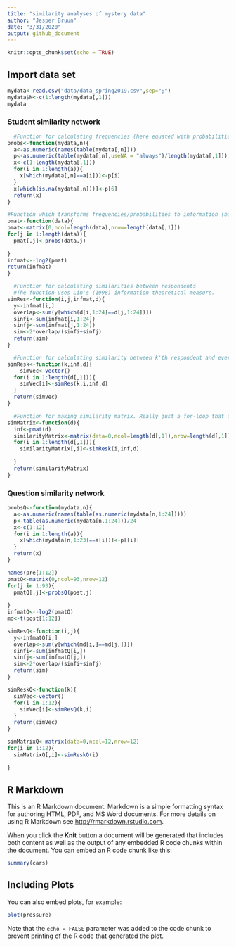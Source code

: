```yaml
---
title: "similarity analyses of mystery data"
author: "Jesper Bruun"
date: "3/31/2020"
output: github_document
---
```


```r
knitr::opts_chunk$set(echo = TRUE)
```
## Import data set
```r
mydata<-read.csv("data/data_spring2019.csv",sep=";")
mydata$N<-c(1:length(mydata[,1]))
mydata
```
### Student similarity network

```r

  #Function for calculating frequencies (here equated with probabilities) of responses
probs<-function(mydata,n){
  a<-as.numeric(names(table(mydata[,n])))
  p<-as.numeric(table(mydata[,n],useNA = "always")/length(mydata[,1]))
  x<-c(1:length(mydata[,1]))
  for(i in 1:length(a)){
    x[which(mydata[,n]==a[i])]<-p[i]
  }
  x[which(is.na(mydata[,n]))]<-p[6]
  return(x)
}

#Function which transforms frequencies/probabilities to information (bits)
pmat<-function(data){
pmat<-matrix(0,ncol=length(data),nrow=length(data[,1]))
for(j in 1:length(data)){
  pmat[,j]<-probs(data,j)  
  
}
infmat<--log2(pmat)
return(infmat)
}

  #Function for calculating similarities between respondents
  #The function uses Lin's (1998) information theoretical measure. 
simRes<-function(i,j,infmat,d){
  y<-infmat[i,]
  overlap<-sum(y[which(d[i,1:24]==d[j,1:24])])
  sinfi<-sum(infmat[i,1:24])
  sinfj<-sum(infmat[j,1:24])
  sim<-2*overlap/(sinfi+sinfj)
  return(sim)
}

  #Function for calculating similarity between k'th respondent and everyone else
simResk<-function(k,inf,d){
    simVec<-vector()
  for(i in 1:length(d[,1])){
    simVec[i]<-simRes(k,i,inf,d)
  }
  return(simVec)
}

  #Function for making similarity matrix. Really just a for-loop that uses simResk 
simMatrix<-function(d){
  inf<-pmat(d)
  similarityMatrix<-matrix(data=0,ncol=length(d[,1]),nrow=length(d[,1]))
  for(i in 1:length(d[,1])){
    similarityMatrix[,i]<-simResk(i,inf,d)  
    
  }
  return(similarityMatrix)
}
```

### Question similarity network
```r
probsQ<-function(mydata,n){
  a<-as.numeric(names(table(as.numeric(mydata[n,1:24]))))
  p<-table(as.numeric(mydata[n,1:24]))/24
  x<-c(1:12)
  for(i in 1:length(a)){
    x[which(mydata[n,1:23]==a[i])]<-p[[i]]
  }
  return(x)
}

names(pre[1:12])
pmatQ<-matrix(0,ncol=93,nrow=12)
for(j in 1:93){
  pmatQ[,j]<-probsQ(post,j)  
  
}
infmatQ<--log2(pmatQ)
md<-t(post[1:12])

simResQ<-function(i,j){
  y<-infmatQ[i,]
  overlap<-sum(y[which(md[i,]==md[j,])]) 
  sinfi<-sum(infmatQ[i,])
  sinfj<-sum(infmatQ[j,])
  sim<-2*overlap/(sinfi+sinfj)
  return(sim)
}

simReskQ<-function(k){
  simVec<-vector()
  for(i in 1:12){
    simVec[i]<-simResQ(k,i)
  }
  return(simVec)
}

simMatrixQ<-matrix(data=0,ncol=12,nrow=12)
for(i in 1:12){
  simMatrixQ[,i]<-simReskQ(i)  
  
}
```

## R Markdown

This is an R Markdown document. Markdown is a simple formatting syntax for authoring HTML, PDF, and MS Word documents. For more details on using R Markdown see <http://rmarkdown.rstudio.com>.

When you click the **Knit** button a document will be generated that includes both content as well as the output of any embedded R code chunks within the document. You can embed an R code chunk like this:

```r
summary(cars)
```

## Including Plots

You can also embed plots, for example:

```r
plot(pressure)
```

Note that the `echo = FALSE` parameter was added to the code chunk to prevent printing of the R code that generated the plot.
